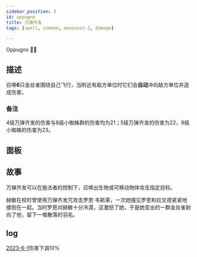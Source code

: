 ```yaml
---
sidebar_position: 3
id: oppugno
title: 万弹齐发
tags: [spell, common, manacost-2, damage]

---
```


Oppugno 🤙🐤

<!--truncate-->



<CardBasics cardKey={id}/>


## 描述
召唤**6**只金丝雀围绕自己飞行，当附近有敌方单位时它们会**自动**冲向敌方单位并造成伤害。

### 备注

4级万弹齐发的伤害与8级小蜘蛛群的伤害均为21；5级万弹齐发的伤害为22，9级小蜘蛛的伤害为23。

## 面板


<LevelComponent/>


<CardDynamicTable cardKey={id}/>


<CardComplexTable cardKey={id}/>


## 故事

万弹齐发可以在施法者的控制下，召唤出生物或可移动物体攻击指定目标。

赫敏在校时曾使用万弹齐发咒攻击罗恩·韦斯莱，一次她撞见罗恩和拉文德紧紧地搂抱在一起。当时罗恩对赫敏十分冷漠，这激怒了她，于是她变出的一群金丝雀射向了他，留下一堆散落的羽毛。

## log

[2023-6-1](/blog/230601-update-annc#adjustment)伤害下调10%